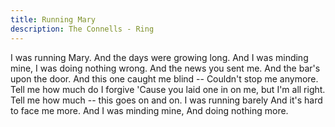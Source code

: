 ```yaml
---
title: Running Mary
description: The Connells - Ring
---
```


I was running Mary.
And the days were growing long.
And I was minding mine,
I was doing nothing wrong.
And the news you sent me.
And the bar's upon the door.
And this one caught me blind --
Couldn't stop me anymore.
Tell me how much do I forgive
'Cause you laid one in on me, but I'm all right.
Tell me how much -- this goes on and on.
I was running barely
And it's hard to face me more.
And I was minding mine,
And doing nothing more.
